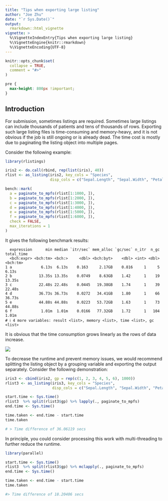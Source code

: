 ```yaml
---
title: "Tips when exporting large listing"
author: "Joe Zhu"
date: "`r Sys.Date()`"
output: 
  rmarkdown::html_vignette
vignette: >
  %\VignetteIndexEntry{Tips when exporting large listing}
  %\VignetteEngine{knitr::rmarkdown}
  %\VignetteEncoding{UTF-8}
---
```


```r
knitr::opts_chunk$set(
  collapse = TRUE,
  comment = "#>"
)
```

```css
pre {
  max-height: 800px !important;
}
```

## Introduction

For submission, sometimes listings are required. Sometimes large listings can include thousands of patients and tens of thousands of rows. Exporting such large listing files is time-consuming and memory-heavy, and it is not obvious if the job is still ongoing or is already dead. The time cost is mostly due to paginating the listing object into multiple pages.

Consider the following example:

```r
library(rlistings)

iris2 <- do.call(rbind, rep(list(iris), 40))
rlist <- as_listing(iris2, key_cols = "Species",
                    disp_cols = c("Sepal.Length", "Sepal.Width", "Petal.Width", "Petal.Length"))

bench::mark(
  a = paginate_to_mpfs(rlist[1:1000, ]),
  b = paginate_to_mpfs(rlist[1:2000, ]),
  c = paginate_to_mpfs(rlist[1:3000, ]),
  d = paginate_to_mpfs(rlist[1:4000, ]),
  e = paginate_to_mpfs(rlist[1:5000, ]),
  f = paginate_to_mpfs(rlist[1:6000, ]),
  check = FALSE,
  max_iterations = 1
)
```

It gives the following benchmark results:

```         
  expression      min median `itr/sec` mem_alloc `gc/sec` n_itr  n_gc total_time
  <bch:expr> <bch:tm> <bch:>     <dbl> <bch:byt>    <dbl> <int> <dbl>   <bch:tm>
1 a             6.13s  6.13s    0.163     2.17GB    0.816     1     5      6.13s
2 b            13.35s 13.35s    0.0749    8.63GB    1.42      1    19     13.35s
3 c            22.48s 22.48s    0.0445   19.38GB    1.74      1    39     22.48s
4 d            36.73s 36.73s    0.0272   34.41GB    1.80      1    66     36.73s
5 e            44.88s 44.88s    0.0223   53.72GB    1.63      1    73     44.88s
6 f             1.01m  1.01m    0.0166   77.32GB    1.72      1   104      1.01m
# ℹ 4 more variables: result <list>, memory <list>, time <list>, gc <list>
```

It is obvious that the time consumption grows linearly as the rows of data increase.

![](rlisting_time.png)

To decrease the runtime and prevent memory issues, we would recommend splitting the listing object by a grouping variable and exporting the output separately. Consider the following demonstration:

```r
iris3 <- cbind(iris2, gp = rep(c(1, 2, 3, 4, 5, 6), 1000))
rlist3 <- as_listing(iris3, key_cols = "Species",
                     disp_cols = c("Sepal.Length", "Sepal.Width", "Petal.Width", "Petal.Length"))

start.time <- Sys.time()
rlist3  %>% split(rlist3$gp) %>% lapply(., paginate_to_mpfs)
end.time <- Sys.time()

time.taken <- end.time - start.time
time.taken

# > Time difference of 36.06119 secs
```

In principle, you could consider processing this work with multi-threading to further reduce the runtime.

```r
library(parallel)

start.time <- Sys.time()
rlist3  %>% split(rlist3$gp) %>% mclapply(., paginate_to_mpfs)
end.time <- Sys.time()

time.taken <- end.time - start.time
time.taken

#> Time difference of 18.20406 secs
```

